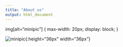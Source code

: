 ```yaml
---
title: "About us"
output: html_document
---
```

img[alt="minipic"] { 
  max-width:  20px; 
  display: block;
}

![minipic](./pics/alissa.jpg){:height="36px" width="36px"}



